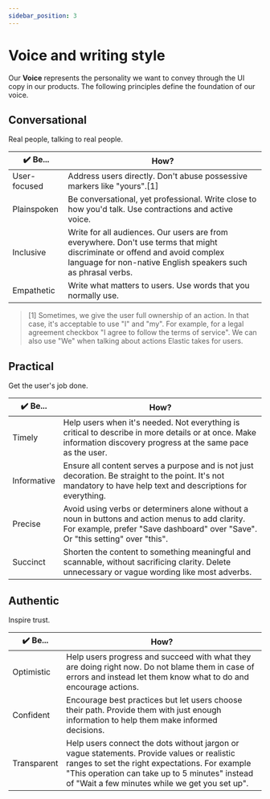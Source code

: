 ```yaml
---
sidebar_position: 3
---
```


# Voice and writing style

Our **Voice** represents the personality we want to convey through the UI copy in our products.
The following principles define the foundation of our voice.

## Conversational

Real people, talking to real people.

| ✔️ Be...            | How?                                                                        |
|--------------------|-----------------------------------------------------------------------------|
| User-focused       | Address users directly. Don't abuse possessive markers like "yours".[1]        |
| Plainspoken | Be conversational, yet professional. Write close to how you'd talk. Use contractions and active voice.      |
| Inclusive    | Write for all audiences. Our users are from everywhere. Don't use terms that might discriminate or offend and avoid complex language for non-native English speakers such as phrasal verbs. |
| Empathetic | Write what matters to users. Use words that you normally use.               |

> [1] Sometimes, we give the user full ownership of an action. In that case, it's acceptable to use "I" and "my". For example, for a legal agreement checkbox "I agree to follow the terms of service". We can also use "We" when talking about actions Elastic takes for users.

## Practical

Get the user's job done.

| ✔️ Be...     | How?                                                                                    |
|-------------|-----------------------------------------------------------------------------------------|
| Timely      | Help users when it's needed. Not everything is critical to describe in more details or at once. Make information discovery progress at the same pace as the user.   |
| Informative | Ensure all content serves a purpose and is not just decoration. Be straight to the point. It's not mandatory to have help text and descriptions for everything.|
| Precise | Avoid using verbs or determiners alone without a noun in buttons and action menus to add clarity. For example, prefer "Save dashboard" over "Save". Or "this setting" over "this".|
| Succinct    | Shorten the content to something meaningful and scannable, without sacrificing clarity. Delete unnecessary or vague wording like most adverbs. |


## Authentic

Inspire trust.

| ✔️ Be...     | How?                                                                               |
|-------------|------------------------------------------------------------------------------------|
| Optimistic   | Help users progress and succeed with what they are doing right now. Do not blame them in case of errors and instead let them know what to do and encourage actions.    |
| Confident   | Encourage best practices but let users choose their path. Provide them with just enough information to help them make informed decisions.         |
| Transparent | Help users connect the dots without jargon or vague statements. Provide values or realistic ranges to set the right expectations. For example "This operation can take up to 5 minutes" instead of "Wait a few minutes while we get you set up". |
